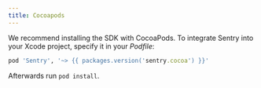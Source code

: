 ```yaml
---
title: Cocoapods
---
```


We recommend installing the SDK with CocoaPods. To integrate Sentry into your Xcode project, specify it in your _Podfile_:

```ruby {filename:Podfile}
pod 'Sentry', '~> {{ packages.version('sentry.cocoa') }}'
```

Afterwards run `pod install`.
